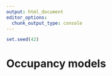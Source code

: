 ```yaml
---
output: html_document
editor_options:
  chunk_output_type: console
---
```


```r
set.seed(42)
```

# Occupancy models
